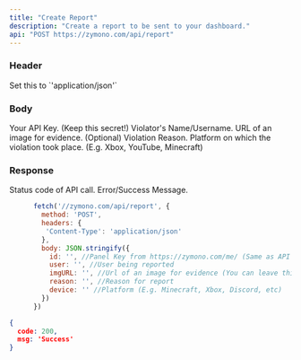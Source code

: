 ```yaml
---
title: "Create Report"
description: "Create a report to be sent to your dashboard."
api: "POST https://zymono.com/api/report"
---
```

### Header

<ParamField header="Content-Type" type="string">
  Set this to `'application/json'`
</ParamField>

### Body

<ParamField body="id" type="string">
  Your API Key. (Keep this secret!)
</ParamField>

<ParamField body="user" type="string">
  Violator's Name/Username.
</ParamField>

<ParamField body="imgURL" type="string">
  URL of an image for evidence. (Optional)
</ParamField>

<ParamField body="reason" type="string">
  Violation Reason.
</ParamField>

<ParamField body="device" type="string">
  Platform on which the violation took place. (E.g. Xbox, YouTube, Minecraft)
</ParamField>

### Response

<ResponseField name="code" type="number">
  Status code of API call.
</ResponseField>

<ResponseField name="msg" type="string">
  Error/Success Message.
</ResponseField>

<RequestExample>

```js Example Request
      fetch('//zymono.com/api/report', {
        method: 'POST',
        headers: {
         'Content-Type': 'application/json'
        },
        body: JSON.stringify({
          id: '', //Panel Key from https://zymono.com/me/ (Same as API key)
          user: '', //User being reported
          imgURL: '', //Url of an image for evidence (You can leave this blank)
          reason: '', //Reason for report
          device: '' //Platform (E.g. Minecraft, Xbox, Discord, etc)
        })
      })
```

</RequestExample>

<ResponseExample>

```json Response
{
  code: 200,
  msg: 'Success'
}
```

</ResponseExample>
